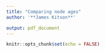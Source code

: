 ```yaml
---
title: "Comparing node ages"
author: '**James Kitson**'

output: pdf_document
---
```


```r
knitr::opts_chunk$set(echo = FALSE)
```

